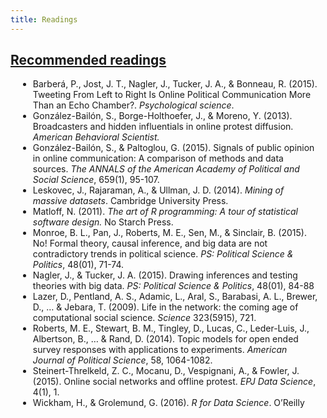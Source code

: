 ```yaml
---
title: Readings
---
```


<div class="panel-group">
<div class="panel panel-default">
<div class="panel-heading">

<h2 id="key" class="panel-title">
<a data-toggle="collapse" href="#collapse1">Recommended readings</a>
</h2>
</div>
<div id="collapse1" class="panel-collapse collapse in" style="margin:12px">

<ul>

<li>Barberá, P., Jost, J. T., Nagler, J., Tucker, J. A., & Bonneau, R. (2015). Tweeting From Left to Right Is Online Political Communication More Than an Echo Chamber?. <i>Psychological science</i>.</li>

<li>González-Bailón, S., Borge-Holthoefer, J., & Moreno, Y. (2013). Broadcasters and hidden influentials in online protest diffusion. <i>American Behavioral Scientist.</i></li>

<li>González-Bailón, S., & Paltoglou, G. (2015). Signals of public opinion in online communication: A comparison of methods and data sources. <i>The ANNALS of the American Academy of Political and Social Science</i>, 659(1), 95-107.</li>

<li>Leskovec, J., Rajaraman, A., & Ullman, J. D. (2014). <i>Mining of massive datasets</i>. Cambridge University Press.</li>

<li>Matloff, N. (2011). <i>The art of R programming: A tour of statistical software design.</i> No Starch Press.</li>

<li>Monroe, B. L., Pan, J., Roberts, M. E., Sen, M., & Sinclair, B. (2015). No! Formal theory, causal inference, and big data are not contradictory trends in political science. <i>PS: Political Science & Politics</i>, 48(01), 71-74.</li>

<li>Nagler, J., & Tucker, J. A. (2015). Drawing inferences and testing theories with big data. <i>PS: Political Science & Politics</i>, 48(01), 84-88</li>

<li>Lazer, D., Pentland, A. S., Adamic, L., Aral, S., Barabasi, A. L., Brewer, D., ... & Jebara, T. (2009). Life in the network: the coming age of computational social science. <i>Science</i> 323(5915), 721.</li>

<li>Roberts, M. E., Stewart, B. M., Tingley, D., Lucas, C., Leder-Luis, J., Albertson, B., ... & Rand, D. (2014). Topic models for open ended survey responses with applications to experiments. <i>American Journal of Political Science</i>, 58, 1064-1082.</li>

<li>Steinert-Threlkeld, Z. C., Mocanu, D., Vespignani, A., & Fowler, J. (2015). Online social networks and offline protest. <i>EPJ Data Science</i>, 4(1), 1.</li>

<li>Wickham, H., & Grolemund, G. (2016). <i>R for Data Science</i>. O’Reilly</li>
</ul>
</div>
</div>
</div>

